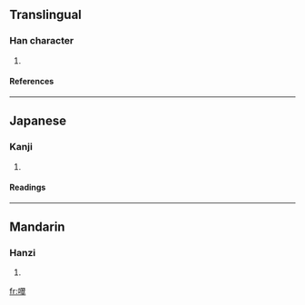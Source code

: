 ==Translingual==
===Han character===
{{Han char|rn=30|rad=口|as=14|sn=17|four=6704<sub>8</sub>|canj=口尸一十 (RSMJ)}}
# {{defn|Han}}
====References====
{{Han ref|kx=0211.220|dkj=04444|dj=0434.170|hdz=10698.050|uh=567F|ud=22143|bh=ECC8|bd=60616}}
----
==Japanese==
===Kanji===
{{ja-kanji|grade=|rs=口14}}
# {{defn|Japanese}} 
====Readings====
{{ja-readings|on=[[すい]] (sui)|kun=}}
----
==Mandarin==
===Hanzi===
{{cmn-hanzi|pin=[[zuǐ]] ([[zui3]])|wg=tsui<sup>3</sup>}}
# {{defn|Mandarin}}

[[fr:噿]]